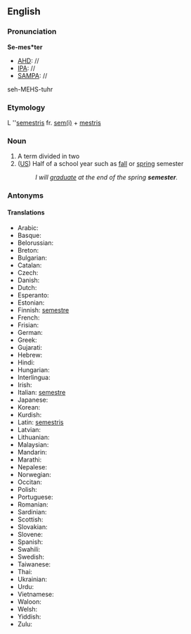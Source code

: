 ==English==
===Pronunciation===
'''Se-mes*ter'''
*[[AHD]]: //
*[[IPA]]: //
*[[SAMPA]]: //
seh-MEHS-tuhr

===Etymology===

L ''[[semestris]] fr. [[semi|sem(i)]] + [[mestris]]
===Noun===
#A term divided in two
#([[US]]) Half of a school year such as [[fall]] or [[spring]] semester
#:''I will [[graduate]] at the end of the spring '''semester'''.''

===Antonyms===
====Translations====
*Arabic:
*Basque:
*Belorussian:
*Breton:
*Bulgarian:
*Catalan:
*Czech:
*Danish:
*Dutch:
*Esperanto:
*Estonian:
*Finnish: [[semestre]]
*French:
*Frisian:
*German:
*Greek:
*Gujarati:
*Hebrew:
*Hindi:
*Hungarian:
*Interlingua:
*Irish:
*Italian: [[semestre]]
*Japanese:
*Korean:
*Kurdish:
*Latin: [[semestris]]
*Latvian:
*Lithuanian:
*Malaysian:
*Mandarin:
*Marathi:
*Nepalese:
*Norwegian:
*Occitan:
*Polish:
*Portuguese:
*Romanian:
*Sardinian:
*Scottish:
*Slovakian:
*Slovene:
*Spanish:
*Swahili:
*Swedish:
*Taiwanese:
*Thai:
*Ukrainian:
*Urdu:
*Vietnamese:
*Waloon:
*Welsh:
*Yiddish:
*Zulu: